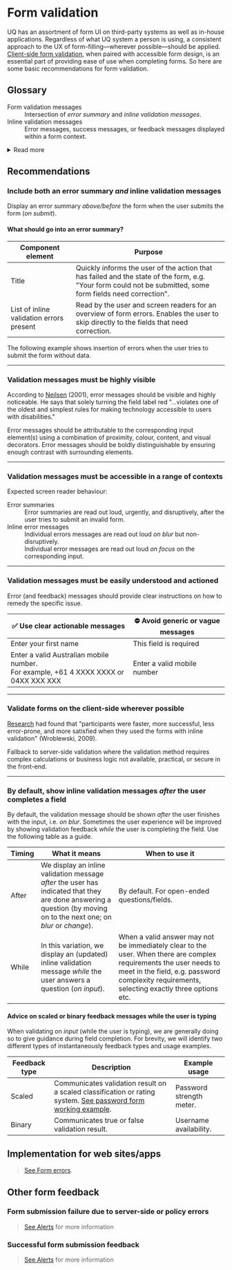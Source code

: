 
<Meta title="Forms/Form validation" />

# Form validation

UQ has an assortment of form UI on third-party systems as well as in-house
applications. Regardless of what UQ system a person is using, a consistent
approach to the UX of form-filling—wherever possible—should be applied.
[Client-side form validation](https://developer.mozilla.org/en-US/docs/Learn/Forms/Form_validation),
when paired with accessible form design, is an essential part of providing ease
of use when completing forms. So here are some basic recommendations for form
validation.

## Glossary

<dl>
  <dt>Form validation messages</dt>
  <dd>Intersection of <i>error summary</i> and <i>inline validation messages</i>.</dd>
  <dt>Inline validation messages</dt>
  <dd>Error messages, success messages, or feedback messages displayed within a form context.</dd>
</dl>

<details>
  <summary>Read more</summary>

  Throughout this document, references will be made to certain
  [HTML DOM events](https://www.w3schools.com/jsref/dom_obj_event.asp) that
  should be used to trigger validation functions.

  | Event  | Description |
  |--------|-------------|
  | Input  | Triggered every time a user modifies a value. |
  | Change | Triggered when the element is finished changing i.e. for text inputs, it's when the element loses focus. for other elements (select, checkbox, radio), it triggers right after the selection changes. |
  | Blur   | When a form element loses focus. The value doesn’t have to be changed to trigger this event. |
  | Submit | Triggers on form submit. |
</details>

## Recommendations

### Include both an error summary _and_ inline validation messages

Display an error summary _above/before_ the form when the user submits the form
(_on submit_).

<Story id="forms-form-errors--error-summary" />

#### What should go into an error summary?

| Component element | Purpose |
|-------------------|---------|
| Title | Quickly informs the user of the action that has failed and the state of the form, e.g. "Your form could not be submitted, some form fields need correction". |
| List of inline validation errors present | Read by the user and screen readers for an overview of form errors. Enables the user to skip directly to the fields that need correction. |

The following example shows insertion of errors when the user tries to submit
the form without data.

<Story id="forms-form-errors--kitchen-sink" />

---

### Validation messages must be highly visible

According to [Neilsen](https://www.nngroup.com/articles/error-message-guidelines/)
(2001), error messages should be visible and highly noticeable. He says that
solely turning the field label red "...violates one of the oldest and simplest
rules for making technology accessible to users with disabilities."

Error messages should be attributable to the corresponding input element(s)
using a combination of proximity, colour, content, and visual decorators. Error
messages should be boldly distinguishable by ensuring enough contrast with
surrounding elements.

---

### Validation messages must be accessible in a range of contexts

Expected screen reader behaviour:

<dl>
  <dt>Error summaries</dt>
  <dd>Error summaries are read out loud, urgently, and disruptively, after the
    user tries to submit an invalid form.</dd>
  <dt>Inline error messages</dt>
  <dd>
    Individual errors messages are read out loud <i>on blur</i> but non-disruptively.<br/>
    Individual error messages are read out loud <i>on focus</i> on the corresponding
    input.
  </dd>
</dl>

---

### Validation messages must be easily understood and actioned

Error (and feedback) messages should provide clear instructions on how to remedy
the specific issue.

| ✅ Use clear actionable messages | ⛔️ Avoid generic or vague messages  |
|--------------------------------|-----------------------------------|
| Enter your first name | This field is required |
| Enter a valid Australian mobile number.<br/>For example, +61 4 XXXX XXXX or 04XX XXX XXX | Enter a valid mobile number |

---

### Validate forms on the client-side wherever possible

[Research](https://alistapart.com/article/inline-validation-in-web-forms/) had
found that "participants were faster, more successful, less error-prone, and
more satisfied when they used the forms with inline validation" (Wroblewski, 
2009).

Fallback to server-side validation where the validation method requires complex 
calculations or business logic not available, practical, or secure in the
front-end.

---

### By default, show inline validation messages _after_ the user completes a field

By default, the validation message should be shown _after_ the user finishes
with the input, i.e. _on blur_. Sometimes the user experience will be improved
by showing validation feedback _while_ the user is completing the field. Use the
following table as a guide.

| Timing | What it means | When to use it |
|--------|------------------------------------------------------------------------------------------------------------------------------------------------------------------|--------------------------------------------------------------------------------------------------------------------------------------------------------------------------------------------------------------------|
| After | We display an inline validation message _after_ the user has indicated that they are done answering a question (by moving on to the next one; on _blur_ or _change_). | By default. For open-ended questions/fields. |
| While | In this variation, we display an (updated) inline validation message _while_ the user answers a question (_on input_). | When a valid answer may not be immediately clear to the user. When there are complex requirements the user needs to meet in the field, e.g. password complexity requirements, selecting exactly three options etc. |

#### Advice on scaled or binary feedback messages while the user is typing

When validating on _input_ (while the user is typing), we are generally doing so
to give guidance during field completion. For brevity, we will identify two
different types of instantaneously feedback types and usage examples. 

| Feedback type | Description | Example usage |
|---------------|-----------------------------------------------------------------------------------------------------------------------------------------------|--------------------------|
| Scaled | Communicates validation result on a scaled classification or rating system. <a href="/?path=/docs/forms-working-examples--password-form">See password form working example</a>. | Password strength meter. |
| Binary | Communicates true or false validation result. | Username availability. |

## Implementation for web sites/apps
  
> <a href="/?path=/docs/forms-form-errors--error-summary">See Form errors</a>.

## Other form feedback

### Form submission failure due to server-side or policy errors

> <a href="/?path=/docs/components-alert--error">See Alerts</a> for more information

### Successful form submission feedback

> <a href="/?path=/docs/components-alert--success">See Alerts</a> for more information
